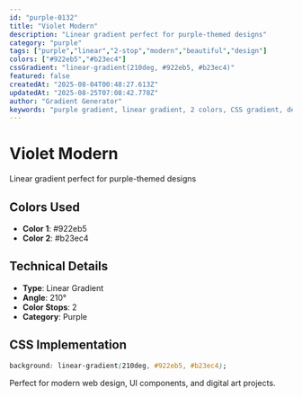 ```yaml
---
id: "purple-0132"
title: "Violet Modern"
description: "Linear gradient perfect for purple-themed designs"
category: "purple"
tags: ["purple","linear","2-stop","modern","beautiful","design"]
colors: ["#922eb5","#b23ec4"]
cssGradient: "linear-gradient(210deg, #922eb5, #b23ec4)"
featured: false
createdAt: "2025-08-04T00:48:27.613Z"
updatedAt: "2025-08-25T07:08:42.778Z"
author: "Gradient Generator"
keywords: "purple gradient, linear gradient, 2 colors, CSS gradient, design, #922eb5, #b23ec4"
---
```


# Violet Modern

Linear gradient perfect for purple-themed designs

## Colors Used
- **Color 1**: #922eb5
- **Color 2**: #b23ec4

## Technical Details
- **Type**: Linear Gradient
- **Angle**: 210°
- **Color Stops**: 2
- **Category**: Purple

## CSS Implementation
```css
background: linear-gradient(210deg, #922eb5, #b23ec4);
```

Perfect for modern web design, UI components, and digital art projects.
